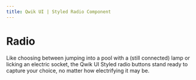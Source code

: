 ```yaml
---
title: Qwik UI | Styled Radio Component
---
```



# Radio

Like choosing between jumping into a pool with a (still connected) lamp or licking an electric socket, the Qwik UI Styled radio buttons stand ready to capture your choice, no matter how electrifying it may be.

<StatusBanner status={statusByComponent.styled.Radio} />
